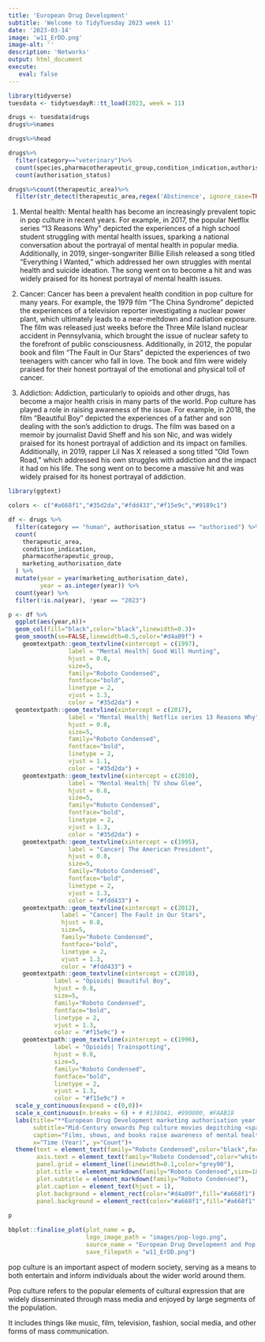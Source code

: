 ```yaml
---
title: 'European Drug Development'
subtitle: 'Welcome to TidyTuesday 2023 week 11'
date: '2023-03-14'
image: 'w11_ErDD.png'
image-alt: ''
description: 'Networks'
output: html_document
execute: 
   eval: false
---
```

```r
library(tidyverse)
tuesdata <- tidytuesdayR::tt_load(2023, week = 11)
```


```r
drugs <- tuesdata$drugs
drugs%>%names
```


```r
drugs%>%head
```




```r
drugs%>%
  filter(category=="veterinary")%>%
  count(species,pharmacotherapeutic_group,condition_indication,authorisation_status)%>%
  count(authorisation_status)
```




```r
drugs%>%count(therapeutic_area)%>%
  filter(str_detect(therapeutic_area,regex('Abstinence', ignore_case=TRUE)))
```


1. Mental health: Mental health has become an increasingly prevalent topic in pop culture in recent years. For example, in 2017, the popular Netflix series "13 Reasons Why" depicted the experiences of a high school student struggling with mental health issues, sparking a national conversation about the portrayal of mental health in popular media. Additionally, in 2019, singer-songwriter Billie Eilish released a song titled "Everything I Wanted," which addressed her own struggles with mental health and suicide ideation. The song went on to become a hit and was widely praised for its honest portrayal of mental health issues.



2. Cancer: Cancer has been a prevalent health condition in pop culture for many years. For example, the 1979 film "The China Syndrome" depicted the experiences of a television reporter investigating a nuclear power plant, which ultimately leads to a near-meltdown and radiation exposure. The film was released just weeks before the Three Mile Island nuclear accident in Pennsylvania, which brought the issue of nuclear safety to the forefront of public consciousness. Additionally, in 2012, the popular book and film "The Fault in Our Stars" depicted the experiences of two teenagers with cancer who fall in love. The book and film were widely praised for their honest portrayal of the emotional and physical toll of cancer.



3. Addiction: Addiction, particularly to opioids and other drugs, has become a major health crisis in many parts of the world. Pop culture has played a role in raising awareness of the issue. For example, in 2018, the film "Beautiful Boy" depicted the experiences of a father and son dealing with the son's addiction to drugs. The film was based on a memoir by journalist David Sheff and his son Nic, and was widely praised for its honest portrayal of addiction and its impact on families. Additionally, in 2019, rapper Lil Nas X released a song titled "Old Town Road," which addressed his own struggles with addiction and the impact it had on his life. The song went on to become a massive hit and was widely praised for its honest portrayal of addiction.



```r
library(ggtext)
```


```r
colors <- c("#a668f1","#35d2da","#fdd433","#f15e9c","#9189c1")
```

```r
df <- drugs %>%
  filter(category == "human", authorisation_status == "authorised") %>%
  count(
    therapeutic_area,
    condition_indication,
    pharmacotherapeutic_group,
    marketing_authorisation_date
  ) %>%
  mutate(year = year(marketing_authorisation_date),
         year = as.integer(year)) %>%
  count(year) %>%
  filter(!is.na(year), !year == "2023")
```


```r
p <- df %>%
  ggplot(aes(year,n))+
  geom_col(fill="black",color="black",linewidth=0.3)+
  geom_smooth(se=FALSE,linewidth=0.5,color="#d4a09f") +
    geomtextpath::geom_textvline(xintercept = c(1997), 
                 label = "Mental Health| Good Will Hunting", 
                 hjust = 0.8,
                 size=5,
                 family="Roboto Condensed",
                 fontface="bold",
                 linetype = 2, 
                 vjust = 1.3, 
                 color = "#35d2da") +
  geomtextpath::geom_textvline(xintercept = c(2017), 
                 label = "Mental Health| Netflix series 13 Reasons Why", 
                 hjust = 0.8,
                 size=5,
                 family="Roboto Condensed",
                 fontface="bold",
                 linetype = 2, 
                 vjust = 1.1, 
                 color = "#35d2da") +
    geomtextpath::geom_textvline(xintercept = c(2010), 
                 label = "Mental Health| TV show Glee", 
                 hjust = 0.8,
                 size=5,
                 family="Roboto Condensed",
                 fontface="bold",
                 linetype = 2, 
                 vjust = 1.3, 
                 color = "#35d2da") +
    geomtextpath::geom_textvline(xintercept = c(1995), 
                 label = "Cancer| The American President", 
                 hjust = 0.8,
                 size=5,
                 family="Roboto Condensed",
                 fontface="bold",
                 linetype = 2, 
                 vjust = 1.3, 
                 color = "#fdd433") +
    geomtextpath::geom_textvline(xintercept = c(2012), 
               label = "Cancer| The Fault in Our Stars", 
               hjust = 0.8,
               size=5,
               family="Roboto Condensed",
               fontface="bold",
               linetype = 2, 
               vjust = 1.3, 
               color = "#fdd433") +
    geomtextpath::geom_textvline(xintercept = c(2018), 
             label = "Opioids| Beautiful Boy", 
             hjust = 0.8,
             size=5,
             family="Roboto Condensed",
             fontface="bold",
             linetype = 2, 
             vjust = 1.3, 
             color = "#f15e9c") +
    geomtextpath::geom_textvline(xintercept = c(1996), 
             label = "Opioids| Trainspotting", 
             hjust = 0.8,
             size=5,
             family="Roboto Condensed",
             fontface="bold",
             linetype = 2, 
             vjust = 1.3, 
             color = "#f15e9c") +
  scale_y_continuous(expand = c(0,0))+
  scale_x_continuous(n.breaks = 6) + # #1380A1, #990000, #FAAB18
  labs(title="**European Drug Development marketing authorisation year trend**",
       subtitle="Mid-Century onwards Pop culture movies depitching <span style='color:#35d2da;'>Mental health</span>,<span style='color:#fdd433;'>Cancer</span>, and <span style='color:#f15e9c;'>Opioids addiction</span>",
       caption="Films, shows, and books raise awareness of mental health, cancer, and addiction issues in pop culture.\nDataSource: #TidyTuesday 2023 week11 European Drug Development\nDataViz: Federica Gazzelloni #30DayChartChallenge 2023 Day13 - Pop Culture",
       x="Time (Year)", y="Count")+
  theme(text = element_text(family="Roboto Condensed",color="black",face="bold"),
        axis.text = element_text(family="Roboto Condensed",color="white"),
        panel.grid = element_line(linewidth=0.1,color="grey90"),
        plot.title = element_markdown(family="Roboto Condensed",size=18),
        plot.subtitle = element_markdown(family="Roboto Condensed"),
        plot.caption = element_text(hjust = 1),
        plot.background = element_rect(color="#d4a09f",fill="#a668f1"),
        panel.background = element_rect(color="#a668f1",fill="#a668f1",linewidth=0.5))
  
p
```



```r
bbplot::finalise_plot(plot_name = p,
                      logo_image_path = "images/pop-logo.png",
                      source_name = "European Drug Development and Pop Culture",
                      save_filepath = "w11_ErDD.png")
```


pop culture is an important aspect of modern society, serving as a means to both entertain and inform individuals about the wider world around them.

Pop culture refers to the popular elements of cultural expression that are widely disseminated through mass media and enjoyed by large segments of the population. 

It includes things like music, film, television, fashion, social media, and other forms of mass communication.




